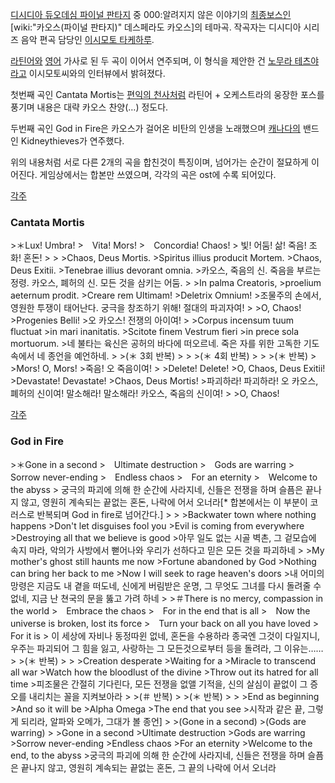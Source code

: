 [[디시디아 듀오데심 파이널 판타지]] 중 000:알려지지 않은 이야기의 [[최종보스]]인 [wiki:"카오스(파이널 판타지)" 데스페라도 카오스]의 테마곡.
작곡자는 디시디아 시리즈 음악 편곡 담당인 [[이시모토 타케하루]].

[[라틴어]]와 [[영어]] 가사로 된 두 곡이 이어서 연주되며, 이 형식을 제안한 건 [[노무라 테츠야]]라고 이시모토씨와의 인터뷰에서 밝혀졌다.

첫번째 곡인 Cantata Mortis는 [[편익의 천사]]처럼 라틴어 + 오케스트라의 웅장한 포스를 풍기며 내용은 대략 카오스 찬양(…) 정도다.

두번째 곡인 God in Fire은 카오스가 걸어온 비탄의 인생을 노래했으며 [[캐나다]]의 밴드인 Kidneythieves가 연주했다.

위의 내용처럼 서로 다른 2개의 곡을 합친것이 특징이며, 넘어가는 순간이 절묘하게 이어진다. 게임상에서는 합본만 쓰였으며, 각각의 곡은 ost에 수록 되어있다. 

[[각주]]

=== Cantata Mortis ===

>＊Lux! Umbra!
>　Vita! Mors!
>　Concordia! Chaos! 
>  빛! 어둠! 삶! 죽음! 조화! 혼돈!
>
>
>Chaos, Deus Mortis.
>Spiritus illius producit Mortem.
>Chaos, Deus Exitii.
>Tenebrae illius devorant omnia. 
>카오스, 죽음의 신. 죽음을 부르는 정령. 카오스, 폐허의 신. 모든 것을 삼키는 어둠.
>
>In palma Creatoris,
>proelium aeternum prodit.
>Creare rem Ultimam!
>Deletrix Omnium! 
>조물주의 손에서, 영원한 투쟁이 태어난다. 궁극을 창조하기 위해! 절대의 파괴자여!
>
>O, Chaos!
>Progenies Belli! 
>오 카오스! 전쟁의 아이여!
>
>Corpus incensum tuum fluctuat
>in mari inanitatis.
>Scitote finem Vestrum fieri
>in prece sola mortuorum. 
>네 불타는 육신은 공허의 바다에 떠오르네. 죽은 자를 위한 고독한 기도 속에서 네 종언을 예언하네.
>
>(＊ 3회 반복)
>
>
>(＊ 4회 반복)
>
>
>(＊ 반복)
>
>Mors! O, Mors! 
>죽음! 오 죽음이여!
>
>Delete! Delete!
>O, Chaos, Deus Exitii!
>Devastate! Devastate!
>Chaos, Deus Mortis! 
>파괴하라! 파괴하라! 오 카오스, 폐허의 신이여! 말소해라! 말소해라! 카오스, 죽음의 신이여!
>
>O, Chaos!

[[각주]]

=== God in Fire ===

>＊Gone in a second
>　Ultimate destruction
>　Gods are warring
>　Sorrow never-ending
>　Endless chaos
>　For an eternity
>　Welcome to the abyss 
>  궁극의 파괴에 의해 한 순간에 사라지네, 신들은 전쟁을 하며 슬픔은 끝나지 않고, 영원히 계속되는 끝없는 혼돈, 나락에 어서 오너라[* 합본에서는 이 부분이 코러스로 반복되며 God in fire로 넘어간다.]
>
>
>Backwater town where nothing happens
>Don't let disguises fool you
>Evil is coming from everywhere
>Destroying﻿ all that we believe is good
>아무 일도 없는 시골 벽촌, 그 겉모습에 속지 마라, 악의가 사방에서 뻗어나와 우리가 선하다고 믿은 모든 것을 파괴하네
>
>My mother's ghost still haunts me now
>Fortune abandoned by God
>Nothing can bring her back to me
>Now I will seek to rage heaven's doors
>내 어미의 망령은 지금도 내 곁을 떠도네, 신에게 버림받은 운명, 그 무엇도 그녀를 다시 돌려줄 수 없네, 지금 난 쳔국의 문을 뚫고 가려 하네
>
>＃There is no mercy, compassion in the world
>　Embrace the chaos
>　For in the end that is all
>　Now the universe is broken, lost its force
>　Turn your back on all you have loved
>　For it is 
>  이 세상에 자비나 동정따윈 없네, 혼돈을 수용하라 종국엔 그것이 다일지니, 우주는 파괴되어 그 힘을 잃고, 사랑하는 그 모든것으로부터 등을 돌려라, 그 이유는……
>
>(＊ 반복)
>
>
>Creation desperate
>Waiting for a
>Miracle to transcend all war
>Watch how the bloodlust of the divine
>Throw out its hatred for all time 
>피조물은 간절히 기다린다, 모든 전쟁을 없앨 기적을, 신의 살심이 끝없이 그 증오를 내리치는 꼴을 지켜보아라
>
>(＃ 반복)
>
>(＊ 반복)
>
>
>End as beginning
>And so it will be
>Alpha Omega
>The end that you see 
>시작과 같은 끝, 그렇게 되리라, 알파와 오메가, 그대가 볼 종언]
>
>(Gone in a second)
>(Gods are warring)
>
>Gone in a second
>Ultimate destruction
>Gods are warring
>Sorrow never-ending
>Endless chaos
>For an eternity
>Welcome to the end, to the abyss 
>궁극의 파괴에 의해 한 순간에 사라지네, 신들은 전쟁을 하며 슬픔은 끝나지 않고, 영원히 계속되는 끝없는 혼돈, 그 끝의 나락에 어서 오너라
